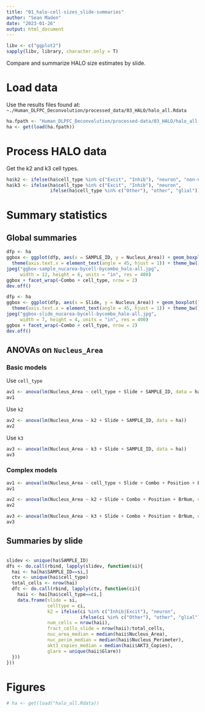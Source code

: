 ```yaml
---
title: "01_halo-cell-sizes_slide-summaries"
author: "Sean Maden"
date: "2023-01-26"
output: html_document
---
```


```r
libv <- c("ggplot2")
sapply(libv, library, character.only = T)
```

Compare and summarize HALO size estimates by slide.

# Load data

Use the results files found at: `~./Human_DLFPC_Deconvolution/processed_data/03_HALO/halo_all.Rdata`

```r
ha.fpath <- "Human_DLPFC_Deconvolution/processed-data/03_HALO/halo_all.Rdata"
ha <- get(load(ha.fpath))
```

# Process HALO data

Get the k2 and k3 cell types.

```r
ha$k2 <- ifelse(ha$cell_type %in% c("Excit", "Inhib"), "neuron", "non-neuron")
ha$k3 <- ifelse(ha$cell_type %in% c("Excit", "Inhib"), "neuron",
                ifelse(ha$cell_type %in% c("Other"), "other", "glial"))
```

# Summary statistics

## Global summaries

```r
dfp <- ha
ggbox <- ggplot(dfp, aes(x = SAMPLE_ID, y = Nucleus_Area)) + geom_boxplot() + 
  theme(axis.text.x = element_text(angle = 45, hjust = 1)) + theme_bw()
jpeg("ggbox-sample_nucarea-bycell-bycombo_halo-all.jpg", 
     width = 12, height = 6, units = "in", res = 400)
ggbox + facet_wrap(~Combo + cell_type, nrow = 2)
dev.off()
```

```r
dfp <- ha
ggbox <- ggplot(dfp, aes(x = Slide, y = Nucleus_Area)) + geom_boxplot() + 
  theme(axis.text.x = element_text(angle = 45, hjust = 1)) + theme_bw()
jpeg("ggbox-slide_nucarea-bycell-bycombo_halo-all.jpg", 
     width = 7, height = 4, units = "in", res = 400)
ggbox + facet_wrap(~Combo + cell_type, nrow = 2)
dev.off()
```

## ANOVAs on `Nucleus_Area`

### Basic models

Use `cell_type`

```r
av1 <- anova(lm(Nucleus_Area ~ cell_type + Slide + SAMPLE_ID, data = ha))
av1
```

Use `k2`

```r
av2 <- anova(lm(Nucleus_Area ~ k2 + Slide + SAMPLE_ID, data = ha))
av2
```

Use `k3`

```r
av3 <- anova(lm(Nucleus_Area ~ k3 + Slide + SAMPLE_ID, data = ha))
av3
```

### Complex models

```r
av1 <- anova(lm(Nucleus_Area ~ cell_type + Slide + Combo + Position + BrNum, data = ha))
av1
```

```r
av2 <- anova(lm(Nucleus_Area ~ k2 + Slide + Combo + Position + BrNum, data = ha))
av2
```

```r
av3 <- anova(lm(Nucleus_Area ~ k3 + Slide + Combo + Position + BrNum, data = ha))
av3
```


## Summaries by slide

```r

```


```r
slidev <- unique(ha$SAMPLE_ID)
dfs <- do.call(rbind, lapply(slidev, function(si){
  hai <- ha[ha$SAMPLE_ID==si,]
  ctv <- unique(hai$cell_type)
  total_cells <- nrow(hai)
  dfc <- do.call(rbind, lapply(ctv, function(ci){
    haii <- hai[hai$cell_type==ci,]
    data.frame(slide = si,
               celltype = ci,
               k2 = ifelse(ci %in% c("Inhib|Excit"), "neuron",
                           ifelse(ci %in% c("Other"), "other", "glial")),
               num_cells = nrow(haii),
               fract_cells_slide = nrow(haii)/total_cells,
               nuc_area_median = median(haii$Nucleus_Area),
               nuc_perim_median = median(haii$Nucleus_Perimeter),
               akt3_copies_median = median(haii$AKT3_Copies),
               glare = unique(haii$Glare))
  }))
}))

```

# Figures

```r
# ha <- get(load("halo_all.Rdata))
```